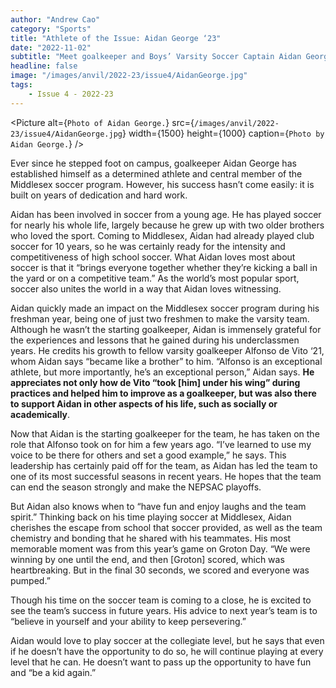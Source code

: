 ```yaml
---
author: "Andrew Cao"
category: "Sports"
title: "Athlete of the Issue: Aidan George ‘23"
date: "2022-11-02"
subtitle: "Meet goalkeeper and Boys’ Varsity Soccer Captain Aidan George!"
headline: false
image: "/images/anvil/2022-23/issue4/AidanGeorge.jpg"
tags:
    - Issue 4 - 2022-23
---
```


<Picture
alt={`Photo of Aidan George.`}
src={`/images/anvil/2022-23/issue4/AidanGeorge.jpg`}
width={1500}
height={1000}
caption={`Photo by Aidan George.`}
/>


Ever since he stepped foot on campus, goalkeeper Aidan George has established himself as a determined athlete and central member of the Middlesex soccer program. However, his success hasn’t come easily: it is built on years of dedication and hard work.

Aidan has been involved in soccer from a young age. He has played soccer for nearly his whole life, largely because he grew up with two older brothers who loved the sport. Coming to Middlesex, Aidan had already played club soccer for 10 years, so he was certainly ready for the intensity and competitiveness of high school soccer. What Aidan loves most about soccer is that it “brings everyone together whether they’re kicking a ball in the yard or on a competitive team.” As the world’s most popular sport, soccer also unites the world in a way that Aidan loves witnessing. 

Aidan quickly made an impact on the Middlesex soccer program during his freshman year, being one of just two freshmen to make the varsity team. Although he wasn’t the starting goalkeeper, Aidan is immensely grateful for the experiences and lessons that he gained during his underclassmen years. He credits his growth to fellow varsity goalkeeper Alfonso de Vito ‘21, whom Aidan says “became like a brother” to him. “Alfonso is an exceptional athlete, but more importantly, he’s an exceptional person,” Aidan says. **He appreciates not only how de Vito “took [him] under his wing” during practices and helped him to improve as a goalkeeper, but was also there to support Aidan in other aspects of his life, such as socially or academically**.

Now that Aidan is the starting goalkeeper for the team, he has taken on the role that Alfonso took on for him a few years ago. “I’ve learned to use my voice to be there for others and set a good example,” he says. This leadership has certainly paid off for the team, as Aidan has led the team to one of its most successful seasons in recent years. He hopes that the team can end the season strongly and make the NEPSAC playoffs. 

But Aidan also knows when to “have fun and enjoy laughs and the team spirit.” Thinking back on his time playing soccer at Middlesex, Aidan cherishes the escape from school that soccer provided, as well as the team chemistry and bonding that he shared with his teammates. His most memorable moment was from this year’s game on Groton Day. “We were winning by one until the end, and then [Groton] scored, which was heartbreaking. But in the final 30 seconds, we scored and everyone was pumped.” 

Though his time on the soccer team is coming to a close, he is excited to see the team’s success in future years. His advice to next year’s team is to “believe in yourself and your ability to keep persevering.”

Aidan would love to play soccer at the collegiate level, but he says that even if he doesn’t have the opportunity to do so, he will continue playing at every level that he can. He doesn’t want to pass up the opportunity to have fun and “be a kid again.”
